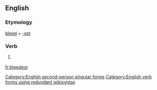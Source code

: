 ==English==

===Etymology===
[[bleed]] + [[-est]]

===Verb===
{{en-verb form}}

# {{context|archaic|lang=en}} {{form of|Second-person singular simple present form|bleed|lang=en}}

[[Category:English second-person singular forms]]
[[Category:English verb forms using redundant wikisyntax]]

[[fr:bleedest]]